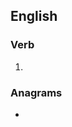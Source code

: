 ==English==

===Verb===
{{head|en|verb form}}

# {{en-third-person singular of|translocate}}

===Anagrams===
* {{anagrams|en|transcolates}}